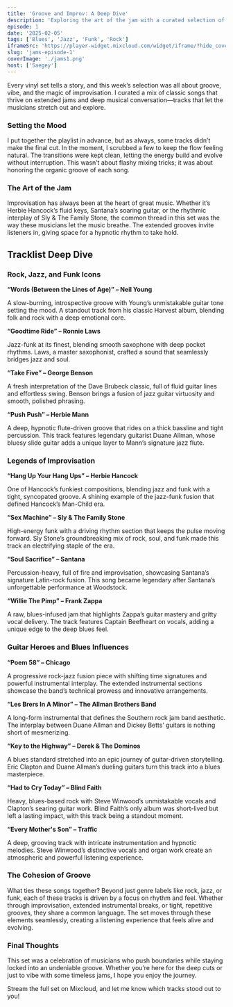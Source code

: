 ```yaml
---
title: 'Groove and Improv: A Deep Dive'
description: 'Exploring the art of the jam with a curated selection of classic tracks'
episode: 1
date: '2025-02-05'
tags: ['Blues', 'Jazz', 'Funk', 'Rock']
iframeSrc: 'https://player-widget.mixcloud.com/widget/iframe/?hide_cover=1&light=1&hide_artwork=1&feed=%2Fpublic-vinyl-radio%2Fgroove-and-improv-deep-dive%2F'
slug: 'jams-episode-1'
coverImage: './jams1.png'
host: ['Saegey']
---
```


Every vinyl set tells a story, and this week’s selection was all about groove, vibe, and the magic of improvisation. I curated a mix of classic songs that thrive on extended jams and deep musical conversation—tracks that let the musicians stretch out and explore.

### Setting the Mood

I put together the playlist in advance, but as always, some tracks didn’t make the final cut. In the moment, I scrubbed a few to keep the flow feeling natural. The transitions were kept clean, letting the energy build and evolve without interruption. This wasn’t about flashy mixing tricks; it was about honoring the organic groove of each song.

### The Art of the Jam

Improvisation has always been at the heart of great music. Whether it’s Herbie Hancock’s fluid keys, Santana’s soaring guitar, or the rhythmic interplay of Sly & The Family Stone, the common thread in this set was the way these musicians let the music breathe. The extended grooves invite listeners in, giving space for a hypnotic rhythm to take hold.

## Tracklist Deep Dive

### Rock, Jazz, and Funk Icons

**“Words (Between the Lines of Age)” – Neil Young**

A slow-burning, introspective groove with Young’s unmistakable guitar tone
setting the mood. A standout track from his classic Harvest album, blending
folk and rock with a deep emotional core.

**“Goodtime Ride” – Ronnie Laws**

Jazz-funk at its finest, blending smooth saxophone with deep pocket rhythms. Laws, a master saxophonist, crafted a sound that seamlessly bridges jazz and soul.

**“Take Five” – George Benson**

A fresh interpretation of the Dave Brubeck classic, full of fluid guitar lines and effortless swing. Benson brings a fusion of jazz guitar virtuosity and smooth, polished phrasing.

**“Push Push” – Herbie Mann**

A deep, hypnotic flute-driven groove that rides on a thick bassline and tight percussion. This track features legendary guitarist Duane Allman, whose bluesy slide guitar adds a unique layer to Mann’s signature jazz flute.

### Legends of Improvisation

**“Hang Up Your Hang Ups” – Herbie Hancock**

One of Hancock’s funkiest compositions, blending jazz and funk with a tight, syncopated groove. A shining example of the jazz-funk fusion that defined Hancock’s Man-Child era.

**“Sex Machine” – Sly & The Family Stone**

High-energy funk with a driving rhythm section that keeps the pulse moving forward. Sly Stone’s groundbreaking mix of rock, soul, and funk made this track an electrifying staple of the era.

**“Soul Sacrifice” – Santana**

Percussion-heavy, full of fire and improvisation, showcasing Santana’s signature Latin-rock fusion. This song became legendary after Santana’s unforgettable performance at Woodstock.

**“Willie The Pimp” – Frank Zappa**

A raw, blues-infused jam that highlights Zappa’s guitar mastery and gritty vocal delivery. The track features Captain Beefheart on vocals, adding a unique edge to the deep blues feel.

### Guitar Heroes and Blues Influences

**“Poem 58” – Chicago**

A progressive rock-jazz fusion piece with shifting time signatures and powerful instrumental interplay. The extended instrumental sections showcase the band’s technical prowess and innovative arrangements.

**“Les Brers In A Minor” – The Allman Brothers Band**

A long-form instrumental that defines the Southern rock jam band aesthetic. The interplay between Duane Allman and Dickey Betts’ guitars is nothing short of mesmerizing.

**“Key to the Highway” – Derek & The Dominos**

A blues standard stretched into an epic journey of guitar-driven storytelling. Eric Clapton and Duane Allman’s dueling guitars turn this track into a blues masterpiece.

**“Had to Cry Today” – Blind Faith**

Heavy, blues-based rock with Steve Winwood’s unmistakable vocals and Clapton’s searing guitar work. Blind Faith’s only album was short-lived but left a lasting impact, with this track being a standout moment.

**“Every Mother's Son” – Traffic**

A deep, grooving track with intricate instrumentation and hypnotic melodies. Steve Winwood’s distinctive vocals and organ work create an atmospheric and powerful listening experience.

### The Cohesion of Groove

What ties these songs together? Beyond just genre labels like rock, jazz, or funk, each of these tracks is driven by a focus on rhythm and feel. Whether through improvisation, extended instrumental breaks, or tight, repetitive grooves, they share a common language. The set moves through these elements seamlessly, creating a listening experience that feels alive and evolving.

### Final Thoughts

This set was a celebration of musicians who push boundaries while staying locked into an undeniable groove. Whether you’re here for the deep cuts or just to vibe with some timeless jams, I hope you enjoy the journey.

Stream the full set on Mixcloud, and let me know which tracks stood out to you!
